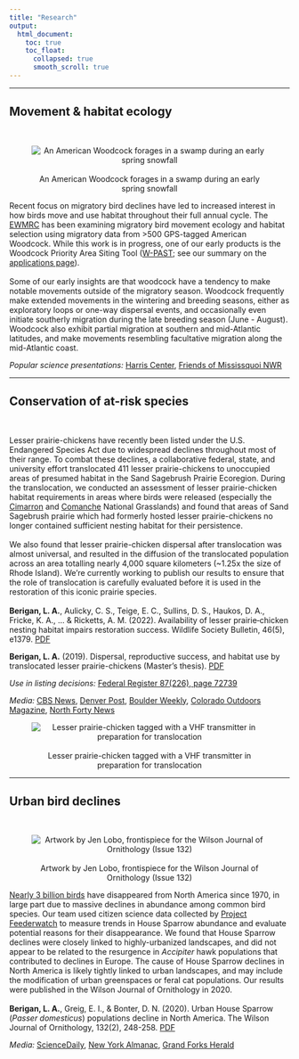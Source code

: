 ```yaml
---
title: "Research"
output:
  html_document:
    toc: true
    toc_float:
      collapsed: true
      smooth_scroll: true
---
```

<hr />
## Movement & habitat ecology
<br>
<div class = row>
<div class = col-md-4>
<center>
![<br>An American Woodcock forages in a swamp during an early spring snowfall](images/woodcock_circle2.png)
</center>
</div>

<div class = col-md-8>
Recent focus on migratory bird declines have led to increased interest in how birds move and use habitat throughout their full annual cycle. The [EWMRC](www.woodcockmigration.org) has been examining migratory bird movement ecology and habitat selection using migratory data from >500 GPS-tagged American Woodcock. While this work is in progress, one of our early products is the Woodcock Priority Area Siting Tool ([W-PAST](https://woodcock.shinyapps.io/W-PAST); see our summary on the [applications page](applications.html)).
<br>
<br>
Some of our early insights are that woodcock have a tendency to make notable movements outside of the migratory season. Woodcock frequently make extended movements in the wintering and breeding seasons, either as exploratory loops or one-way dispersal events, and occasionally even initiate southerly migration during the late breeding season (June - August). Woodcock also exhibit partial migration at southern and mid-Atlantic latitudes, and make movements resembling facultative migration along the mid-Atlantic coast.

*Popular science presentations:* [Harris Center](https://www.youtube.com/watch?v=ivrPYA-CgBI&ab_channel=HarrisCenter), [Friends of Mississquoi NWR](https://www.youtube.com/watch?v=PAqzFuZ15Mo&ab_channel=FriendsofMissisquoi)

</div>
</div>
<hr />
## Conservation of at-risk species
<br>
<div class = row>
<div class = col-md-8>
Lesser prairie-chickens have recently been listed under the U.S. Endangered Species Act due to widespread declines throughout most of their range. To combat these declines, a collaborative federal, state, and university effort translocated 411 lesser prairie-chickens to unoccupied areas of presumed habitat in the Sand Sagebrush Prairie Ecoregion. During the translocation, we conducted an assessment of lesser prairie-chicken habitat requirements in areas where birds were released (especially the [Cimarron](https://www.fs.usda.gov/recarea/psicc/recarea/?recid=12404) and [Comanche](https://www.fs.usda.gov/detail/psicc/about-forest/districts/?cid=fsm9_032695) National Grasslands) and found that areas of Sand Sagebrush prairie which had formerly hosted lesser prairie-chickens no longer contained sufficient nesting habitat for their persistence.
<br>
<br>
We also found that lesser prairie-chicken dispersal after translocation was almost universal, and resulted in the diffusion of the translocated population across an area totalling nearly 4,000 square kilometers (~1.25x the size of Rhode Island). We're currently working to publish our results to ensure that the role of translocation is carefully evaluated before it is used in the restoration of this iconic prairie species.
<br>
<br>
**Berigan, L. A.**, Aulicky, C. S., Teige, E. C., Sullins, D. S., Haukos, D. A., Fricke, K. A., ... & Ricketts, A. M. (2022). Availability of lesser prairie‐chicken nesting habitat impairs restoration success. Wildlife Society Bulletin, 46(5), e1379. [PDF](files/Berigan_LPCHabitat_2022.pdf)

**Berigan, L. A.** (2019). Dispersal, reproductive success, and habitat use by translocated lesser prairie-chickens (Master's thesis). [PDF](files/Berigan_MastersThesis.pdf)

*Use in listing decisions:* [Federal Register 87(226), page 72739](files/Federal_Register_2022_listing.pdf)

*Media:* <a href="https://www.cbsnews.com/colorado/news/lesser-prairie-chickens-kansas-colorado-grasslands/" target="_blank">CBS News</a>, <a href="https://www.denverpost.com/2022/12/08/prairie-chicken-endangered-rescue-colorado/" target="_blank">Denver Post</a>, <a href="https://boulderweekly.com/news/midnight-on-the-prairie/" target="_blank">Boulder Weekly</a>, <a href="https://coloradooutdoorsmag.com/2020/07/27/conservation-update-lesser-prairie-chickens/" target="_blank">Colorado Outdoors Magazine</a>, <a href="https://northfortynews.com/category/news/four-year-project-sees-hundreds-of-lesser-prairie-chickens-reintroduced/" target="_blank">North Forty News</a>
</div>
<div class = col-md-4>
<center>
![<br>Lesser prairie-chicken tagged with a VHF transmitter in preparation for translocation](images/lpc_circle.png)
</center>
</div>
</div>
<hr />
## Urban bird declines 
<br>
<div class = row>
<div class = col-md-4>
<center>
![<br>Artwork by Jen Lobo, frontispiece for the Wilson Journal of Ornithology (Issue 132)](images/HOSP_JenLobo.png)
</center>
</div>
<div class = col-md-8>
[Nearly 3 billion birds](https://www.birds.cornell.edu/home/bring-birds-back/) have disappeared from North America since 1970, in large part due to massive declines in abundance among common bird species. Our team used citizen science data collected by [Project Feederwatch](https://feederwatch.org/) to measure trends in House Sparrow abundance and evaluate potential reasons for their disappearance. We found that House Sparrow declines were closely linked to highly-urbanized landscapes, and did not appear to be related to the resurgence in *Accipiter* hawk populations that contributed to declines in Europe. The cause of House Sparrow declines in North America is likely tightly linked to urban landscapes, and may include the modification of urban greenspaces or feral cat populations. Our results were published in the Wilson Journal of Ornithology in 2020.
<br>
<br>
**Berigan, L. A.**, Greig, E. I., & Bonter, D. N. (2020). Urban House Sparrow (*Passer domesticus*) populations decline in North America. The Wilson Journal of Ornithology, 132(2), 248-258. [PDF](files/Berigan_HouseSparrow_2020.pdf)

*Media:* [ScienceDaily](https://www.sciencedaily.com/releases/2021/02/210211114002.htm), [New York Almanac](https://www.newyorkalmanack.com/2021/02/even-the-common-house-sparrow-is-in-decline-study-finds/), [Grand Forks Herald](https://www.grandforksherald.com/sports/northland-outdoors/always-in-season-mike-jacobs-house-sparrow-numbers-continue-long-term-decline)
</div>
</div>




